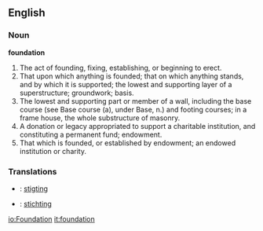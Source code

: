 ==English==

===Noun===

'''foundation'''

#The act of founding, fixing, establishing, or beginning to erect.
#That upon which anything is founded; that on which anything stands, and by which it is supported; the lowest and supporting layer of a superstructure; groundwork; basis.
#The lowest and supporting part or member of a wall, including the base course (see Base course (a), under Base, n.) and footing courses; in a frame house, the whole substructure of masonry.
#A donation or legacy appropriated to support a charitable institution, and constituting a permanent fund; endowment.
#That which is founded, or established by endowment; an endowed institution or charity.

===Translations===
*{{af}}: [[stigting]]
*{{nl}}: [[stichting]] {{f}}

[[io:Foundation]]
[[it:foundation]]
